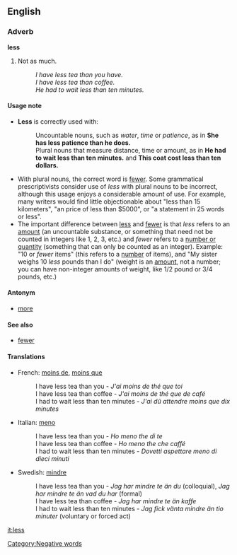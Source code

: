 ==English==
===Adverb===
'''less'''

#Not as much.
#:''I have less tea than you have.''
#:''I have less tea than coffee.''
#:''He had to wait less than ten minutes.''

====Usage note====
<!-- Changes made here should be reflected in the "Usage note" for FEWER -->
*'''Less''' is correctly used with:
*:Uncountable nouns, such as ''water'', ''time'' or ''patience'', as in '''She has less patience than he does.'''
*:Plural nouns that measure distance, time or amount, as in '''He had to wait less than ten minutes.''' and '''This coat cost less than ten dollars.'''
*With plural nouns, the correct word is [[fewer]]. Some grammatical prescriptivists consider use of ''less'' with plural nouns to be incorrect, although this usage enjoys a considerable amount of use. For example, many writers would find little objectionable about "less than 15 kilometers", "an price of less than $5000", or "a statement in 25 words or less".
*The important difference between [[less]] and [[fewer]] is that ''less'' refers to an <u>amount</u> (an uncountable substance, or something that need not be counted in integers like 1, 2, 3, etc.) and ''fewer'' refers to a <u>number or quantity</u> (something that can only be counted as an integer).  Example: "10 or ''fewer'' items" (this refers to a <U>number</u> of items), and "My sister weighs 10 ''less'' pounds than I do" (weight is an <u>amount</u>, not a number; you can have non-integer amounts of weight, like 1/2 pound or 3/4 pounds, etc.)
<!-- Changes made here should be reflected in the "Usage note" for FEWER -->



====Antonym====
*[[more]]

====See also====
*[[fewer]]

====Translations====
*French: [[moins de]], [[moins que]]
*:I have less tea than you - ''J'ai moins de thé que toi''
*:I have less tea than coffee - ''J'ai moins de thé que de café'' 
*:I had to wait less than ten minutes - ''J'ai dû attendre moins que dix minutes''
*Italian: [[meno]]
*:I have less tea than you - ''Ho meno the di te''
*:I have less tea than coffee - ''Ho meno the che caffé''
*:I had to wait less than ten minutes - ''Dovetti aspettare meno di dieci minuti''
*Swedish: [[mindre]]
*:I have less tea than you - ''Jag har mindre te än du'' (colloquial), ''Jag har mindre te än vad du har'' (formal)
*:I have less tea than coffee - ''Jag har mindre te än kaffe''
*:I had to wait less than ten minutes - ''Jag fick vänta mindre än tio minuter'' (voluntary or forced act)

[[it:less]]
[[Category:Negative words]]